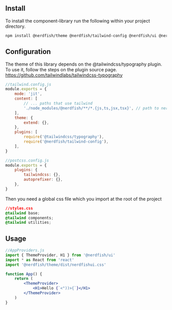 <DocsPageHeader
	title="Installation"
	description="A custom component library built with React and TailwindCSS to help streamline proof of concept development and provide visually pleasing and functional components."
/>

## Install

To install the component-library run the following within your project
directory.

```bash
npm install @nerdfish/theme @nerdfish/tailwind-config @nerdfish/ui @nerdfish/utils postcss tailwindcss @tailwindcss/typography @heroicons/react
```

## Configuration

The theme of this library depends on the @tailwindcss/typography plugin. To use
it, follow the steps on the plugin source page.
https://github.com/tailwindlabs/tailwindcss-typography

```js
//tailwind.config.js
module.exports = {
	mode: 'jit',
	content: [
		// ... paths that use tailwind
		'./node_modules/@nerdfish/**/*.{js,ts,jsx,tsx}', // path to nerdfishui
	],
	theme: {
		extend: {},
	},
	plugins: [
		require('@tailwindcss/typography'),
		require('@nerdfish/tailwind-config'),
	],
}
```

```js
//postcss.config.js
module.exports = {
	plugins: {
		tailwindcss: {},
		autoprefixer: {},
	},
}
```

Then you need a global css file which you import at the root of the project

```css
//styles.css
@tailwind base;
@tailwind components;
@tailwind utilities;
```

## Usage

```jsx
//AppProviders.js
import { ThemeProvider, H1 } from '@nerdfish/ui'
import * as React from 'react'
import '@nerdfish/theme/dist/nerdfishui.css'

function App() {
	return (
		<ThemeProvider>
			<H1>Hello {`<°))>{`}</H1>
		</ThemeProvider>
	)
}
```
